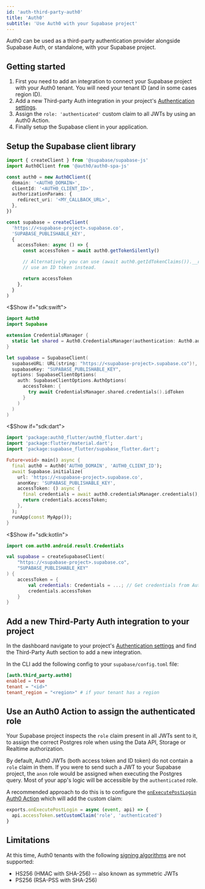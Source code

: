 ```yaml
---
id: 'auth-third-party-auth0'
title: 'Auth0'
subtitle: 'Use Auth0 with your Supabase project'
---
```


Auth0 can be used as a third-party authentication provider alongside Supabase Auth, or standalone, with your Supabase project.

## Getting started

1. First you need to add an integration to connect your Supabase project with your Auth0 tenant. You will need your tenant ID (and in some cases region ID).
2. Add a new Third-party Auth integration in your project's [Authentication settings](/dashboard/project/_/auth/third-party).
3. Assign the `role: 'authenticated'` custom claim to all JWTs by using an Auth0 Action.
4. Finally setup the Supabase client in your application.

## Setup the Supabase client library

<Tabs type="underlined" queryGroup="auth0-create-client">

<TabPanel id="ts" label="TypeScript">

```typescript
import { createClient } from '@supabase/supabase-js'
import Auth0Client from '@auth0/auth0-spa-js'

const auth0 = new Auth0Client({
  domain: '<AUTH0_DOMAIN>',
  clientId: '<AUTH0_CLIENT_ID>',
  authorizationParams: {
    redirect_uri: '<MY_CALLBACK_URL>',
  },
})

const supabase = createClient(
  'https://<supabase-project>.supabase.co',
  'SUPABASE_PUBLISHABLE_KEY',
  {
    accessToken: async () => {
      const accessToken = await auth0.getTokenSilently()

      // Alternatively you can use (await auth0.getIdTokenClaims()).__raw to
      // use an ID token instead.

      return accessToken
    },
  }
)
```

</TabPanel>

<$Show if="sdk:swift">

<TabPanel id="swift" label="Swift (iOS)">

```swift
import Auth0
import Supabase

extension CredentialsManager {
  static let shared = Auth0.CredentialsManager(authentication: Auth0.authentication())
}

let supabase = SupabaseClient(
  supabaseURL: URL(string: "https://<supabase-project>.supabase.co")!,
  supabaseKey: "SUPABASE_PUBLISHABLE_KEY",
  options: SupabaseClientOptions(
    auth: SupabaseClientOptions.AuthOptions(
      accessToken: {
        try await CredentialsManager.shared.credentials().idToken
      }
    )
  )
)
```

</TabPanel>
</$Show>

<$Show if="sdk:dart">

<TabPanel id="dart" label="Flutter">

```dart
import 'package:auth0_flutter/auth0_flutter.dart';
import 'package:flutter/material.dart';
import 'package:supabase_flutter/supabase_flutter.dart';

Future<void> main() async {
  final auth0 = Auth0('AUTH0_DOMAIN', 'AUTH0_CLIENT_ID');
  await Supabase.initialize(
    url: 'https://<supabase-project>.supabase.co',
    anonKey: 'SUPABASE_PUBLISHABLE_KEY',
    accessToken: () async {
      final credentials = await auth0.credentialsManager.credentials();
      return credentials.accessToken;
    },
  );
  runApp(const MyApp());
}
```

</TabPanel>
</$Show>

<$Show if="sdk:kotlin">

<TabPanel id="kotlin" label="Kotlin">

```kotlin
import com.auth0.android.result.Credentials

val supabase = createSupabaseClient(
    "https://<supabase-project>.supabase.co",
    "SUPABASE_PUBLISHABLE_KEY"
) {
    accessToken = {
        val credentials: Credentials = ...; // Get credentials from Auth0
        credentials.accessToken
    }
}
```

</TabPanel>
</$Show>

</Tabs>

## Add a new Third-Party Auth integration to your project

In the dashboard navigate to your project's [Authentication settings](/dashboard/project/_/auth/third-party) and find the Third-Party Auth section to add a new integration.

In the CLI add the following config to your `supabase/config.toml` file:

```toml
[auth.third_party.auth0]
enabled = true
tenant = "<id>"
tenant_region = "<region>" # if your tenant has a region
```

## Use an Auth0 Action to assign the authenticated role

Your Supabase project inspects the `role` claim present in all JWTs sent to it, to assign the correct Postgres role when using the Data API, Storage or Realtime authorization.

By default, Auth0 JWTs (both access token and ID token) do not contain a `role` claim in them. If you were to send such a JWT to your Supabase project, the `anon` role would be assigned when executing the Postgres query. Most of your app's logic will be accessible by the `authenticated` role.

A recommended approach to do this is to configure the [`onExecutePostLogin` Auth0 Action](https://auth0.com/docs/secure/tokens/json-web-tokens/create-custom-claims#create-custom-claims) which will add the custom claim:

```javascript
exports.onExecutePostLogin = async (event, api) => {
  api.accessToken.setCustomClaim('role', 'authenticated')
}
```

## Limitations

At this time, Auth0 tenants with the following [signing algorithms](https://auth0.com/docs/get-started/applications/signing-algorithms) are not supported:

- HS256 (HMAC with SHA-256) -- also known as symmetric JWTs
- PS256 (RSA-PSS with SHA-256)
